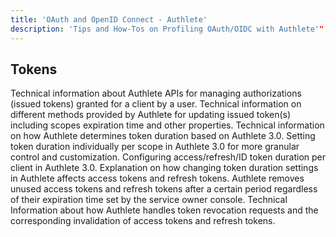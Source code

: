 ```yaml
---
title: 'OAuth and OpenID Connect - Authlete'
description: 'Tips and How-Tos on Profiling OAuth/OIDC with Authlete'"
---
```


## Tokens
Technical information about Authlete APIs for managing authorizations (issued tokens) granted for a client by a user.
Technical information on different methods provided by Authlete for updating issued token(s) including scopes expiration time and other properties.
Technical information on how Authlete determines token duration based on Authlete 3.0.
Setting token duration individually per scope in Authlete 3.0 for more granular control and customization.
Configuring access/refresh/ID token duration per client in Authlete 3.0.
Explanation on how changing token duration settings in Authlete affects access tokens and refresh tokens.
Authlete removes unused access tokens and refresh tokens after a certain period regardless of their expiration time set by the service owner console.
Technical Information about how Authlete handles token revocation requests and the corresponding invalidation of access tokens and refresh tokens.
